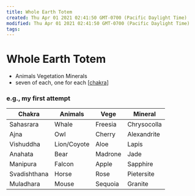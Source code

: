 ```yaml
---
title: Whole Earth Totem
created: Thu Apr 01 2021 02:41:50 GMT-0700 (Pacific Daylight Time)
modified: Thu Apr 01 2021 02:41:50 GMT-0700 (Pacific Daylight Time)
tags:
---
```


# Whole Earth Totem

- Animals Vegetation Minerals
- seven of each, one for each [[chakra]]

### e.g., my first attempt

| Chakra       | Animals     | Vege    | Mineral     |
| ------------ | ----------- | ------- | ----------- |
| Sahasrara    | Whale       | Freesia | Chrysocolla |
| Ajna         | Owl         | Cherry  | Alexandrite |
| Vishuddha    | Lion/Coyote | Aloe    | Lapis       |
| Anahata      | Bear        | Madrone | Jade        |
| Manipura     | Falcon      | Apple   | Sapphire    |
| Svadishthana | Horse       | Rose    | Pietersite  |
| Muladhara    | Mouse       | Sequoia | Granite     |




[//begin]: # "Autogenerated link references for markdown compatibility"
[chakra]: ../attend/chakra "Chakra"
[//end]: # "Autogenerated link references"